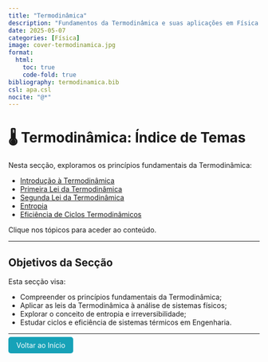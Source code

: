 ```yaml
---
title: "Termodinâmica"
description: "Fundamentos da Termodinâmica e suas aplicações em Física e Engenharia."
date: 2025-05-07
categories: [Física]
image: cover-termodinamica.jpg
format:
  html:
    toc: true
    code-fold: true
bibliography: termodinamica.bib
csl: apa.csl
nocite: "@*"
---
```


# 🌡️ Termodinâmica: Índice de Temas

Nesta secção, exploramos os princípios fundamentais da Termodinâmica:

- [Introdução à Termodinâmica](introducao-termodinamica.qmd)
- [Primeira Lei da Termodinâmica](primeira-lei.qmd)
- [Segunda Lei da Termodinâmica](segunda-lei.qmd)
- [Entropia](entropia.qmd)
- [Eficiência de Ciclos Termodinâmicos](eficiencia-ciclos.qmd)

Clique nos tópicos para aceder ao conteúdo.

---

## Objetivos da Secção

Esta secção visa:

- Compreender os princípios fundamentais da Termodinâmica;
- Aplicar as leis da Termodinâmica à análise de sistemas físicos;
- Explorar o conceito de entropia e irreversibilidade;
- Estudar ciclos e eficiência de sistemas térmicos em Engenharia.

---

<p><a href="../../index.html" style="padding: 8px 16px; background-color: #17a2b8; color: white; border-radius: 5px; text-decoration: none;">Voltar ao Início</a></p>
